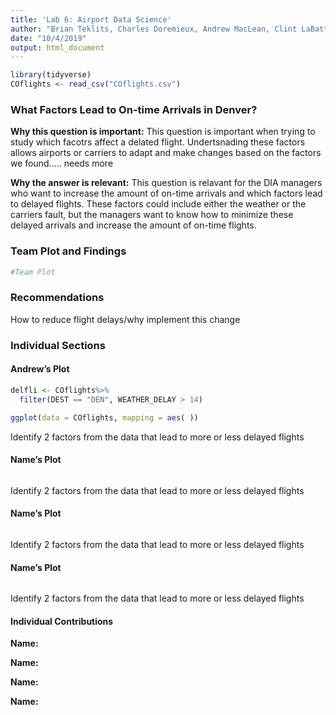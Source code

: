 ```yaml
---
title: 'Lab 6: Airport Data Science'
author: "Brian Teklits, Charles Doremieux, Andrew MacLean, Clint LaBattaglia"
date: "10/4/2019"
output: html_document
---
```


```r
library(tidyverse)
COflights <- read_csv("COflights.csv")
```

### What Factors Lead to On-time Arrivals in Denver?


**Why this question is important:**
This question is important when trying to study which facotrs affect a delated flight. Undertsnading these factors allows airports or carriers to adapt and make changes based on the factors we found..... needs more

**Why the answer is relevant:**
This question is relavant for the DIA managers who want to increase the amount of on-time arrivals and which factors lead to delayed flights. These factors could include either the weather or the carriers fault, but the managers want to know how to minimize these delayed arrivals and increase the amount of on-time flights. 

### Team Plot and Findings

```r
#Team Plot
```

### Recommendations

How to reduce flight delays/why implement this change

### Individual Sections

#### Andrew's Plot

```r
delfli <- COflights%>%
  filter(DEST == "DEN", WEATHER_DELAY > 14)

ggplot(data = COflights, mapping = aes( ))


```

Identify 2 factors from the data that lead to more or less delayed flights

#### Name's Plot

```r

```

Identify 2 factors from the data that lead to more or less delayed flights

#### Name's Plot

```r

```

Identify 2 factors from the data that lead to more or less delayed flights

#### Name's Plot

```r

```

Identify 2 factors from the data that lead to more or less delayed flights



#### Individual Contributions

**Name:**

**Name:**

**Name:**

**Name:**
